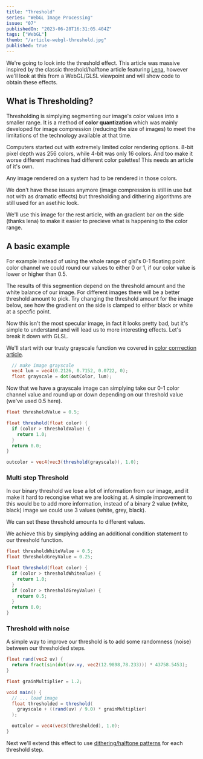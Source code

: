 ```yaml
---
title: "Threshold"
series: "WebGL Image Processing"
issue: "07"
publishedOn: "2023-06-28T16:31:05.404Z"
tags: ["WebGL"]
thumb: "/article-webgl-threshold.jpg"
published: true
---
```


We're going to look into the threshold effect. This article was massive inspired by the classic threshold/halftone article featuring [Lena](http://caca.zoy.org/study/index.html), however we'll look at this from a WebGL/GLSL viewpoint and will show code to obtain these effects. 

## What is Thresholding?

Thresholding is simplying segmenting our image's color values into a smaller range. It is a method of **color quantization** which was mainly developed for image compression (reducing the size of images) to meet the limitations of the technology available at that time. 

Computers started out with extremely limited color rendering options. 8-bit pixel depth was 256 colors, while 4-bit was only 16 colors. And too make it worse different machines had different color palettes! This needs an article of it's own.

Any image rendered on a system had to be rendered in those colors.

We don't have these issues anymore (image compression is still in use but not with as dramatic effects) but thresholding and dithering algorithms are still used for an asetihic look.

We'll use this image for the rest article, with an gradient bar on the side (thanks lena) to make it easier to precieve what is happening to the color range.

<Dither step="0-photos" />

## A basic example

For example instead of using the whole range of glsl's 0-1 floating point color channel we could round our values to either 0 or 1, if our color value is lower or higher than 0.5.

The results of this segmention depend on the threshold amount and the white balance of our image. For different images there will be a better threshold amount to pick. Try changing the threshold amount for the image below, see how the gradient on the side is clamped to either black or white at a specfic point.
 
<Dither step="1-threshold" />

Now this isn't the most specular image, in fact it looks pretty bad, but it's simple to understand and will lead us to more interesting effects. Let's break it down with GLSL.

We'll start with our trusty grayscale function we covered in [color corrrection article]().
```glsl
  // make image grayscale
  vec4 lum = vec4(0.2126, 0.7152, 0.0722, 0);
  float grayscale = dot(outColor, lum);
```

Now that we have a grayscale image can simplying take our 0-1 color channel value and round up or down depending on our threshold value (we've used 0.5 here).

```glsl
float thresholdValue = 0.5;

float threshold(float color) {
  if (color > thresholdValue) {
    return 1.0;
  }
  return 0.0;
}

outcolor = vec4(vec3(threshold(grayscale)), 1.0);
```

### Multi step Threshold

In our binary threshold we lose a lot of information from our image, and it make it hard to recongise what we are looking at. A simple improvement to this would be to add more information, instead of a binary 2 value (white, black) image we could use 3 values (white, grey, black).

We can set these threshold amounts to different values.

<Dither step="2-threshold-steps" />

We achieve this by simplying adding an additional condition statement to our threshold function.

```glsl
float thresholdWhiteValue = 0.5;
float thresholdGreyValue = 0.25;

float threshold(float color) {
  if (color > thresholdWhitealue) {
    return 1.0;
  }
  if (color > thresholdGreyValue) {
    return 0.5;
  }
  return 0.0;
}
```

### Threshold with noise

A simple way to improve our threshold is to add some randomness (noise) between our thresholded steps. 

<Dither step="3-threshold-noise" />

```glsl
float rand(vec2 uv) {
  return fract(sin(dot(uv.xy, vec2(12.9898,78.233))) * 43758.5453);
}

float grainMultiplier = 1.2;

void main() {
  // ... load image 
  float thresholded = threshold(
    grayscale + ((rand(uv) / 9.0) * grainMultiplier)
  );

  outColor = vec4(vec3(thresholded), 1.0);
}
```

Next we'll extend this effect to use [dithering/halftone patterns]() for each threshold step.
